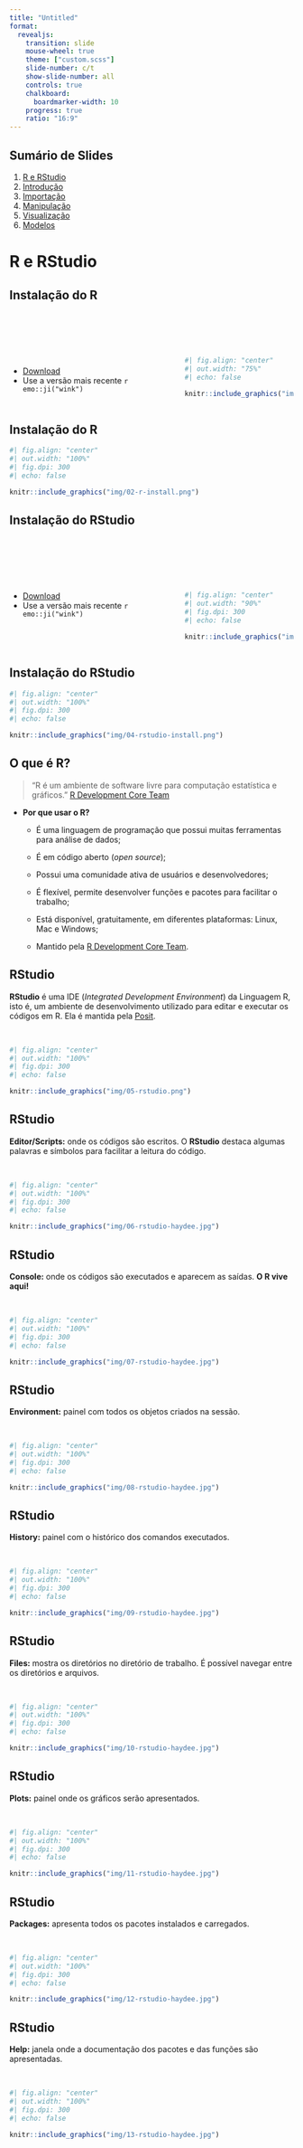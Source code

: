 ```yaml
---
title: "Untitled"
format: 
  revealjs:
    transition: slide
    mouse-wheel: true
    theme: ["custom.scss"]
    slide-number: c/t
    show-slide-number: all
    controls: true
    chalkboard: 
      boardmarker-width: 10
    progress: true
    ratio: "16:9"
---
```


## Sumário de Slides

1. [R e RStudio](#r-e-rstudio)
2. [Introdução](#introducao)
3. [Importação](#importacao)
4. [Manipulação](#manipulacao)
5. [Visualização](#visualizacao)
6. [Modelos](#modelos)


# R e RStudio {#r-e-rstudio .custom-slide} 



## Instalação do R

:::: {.columns}

::: {.column width="60%"} 
<br>
<br>
<br>
<br>

- [Download](https://cran.r-project.org/)
- Use a versão mais recente `r emo::ji("wink")` 
:::

::: {.column width="40%"}
<br>
<br>
<br>
```r
#| fig.align: "center"
#| out.width: "75%"
#| echo: false

knitr::include_graphics("img/01-r-logo.svg")
```

:::

::::


## Instalação do R

```r
#| fig.align: "center"
#| out.width: "100%"
#| fig.dpi: 300
#| echo: false

knitr::include_graphics("img/02-r-install.png")
```


## Instalação do RStudio

:::: {.columns}

::: {.column width="60%"}
<br>
<br>
<br>
<br>

- [Download](https://posit.co/download/rstudio-desktop/)
- Use a versão mais recente `r emo::ji("wink")` 
:::

::: {.column width="40%"}
<br>
<br>
<br>
<br>

```r
#| fig.align: "center"
#| out.width: "90%"
#| fig.dpi: 300
#| echo: false

knitr::include_graphics("img/03-rstudio.png")
```

:::

::::


## Instalação do RStudio

```r
#| fig.align: "center"
#| out.width: "100%"
#| fig.dpi: 300
#| echo: false

knitr::include_graphics("img/04-rstudio-install.png")
```


## O que é R?

> "R é um ambiente de software livre para computação estatística e gráficos." [R Development Core Team](https://www.r-project.org/)

  - **Por que usar o R?**

    - É uma linguagem de programação que possui muitas ferramentas para análise de dados;
  
    - É em código aberto (*open source*);
  
    - Possui uma comunidade ativa de usuários e desenvolvedores;
  
    - É flexível, permite desenvolver funções e pacotes para facilitar o trabalho;
  
    - Está disponível, gratuitamente, em diferentes plataformas: Linux, Mac e Windows;
  
    - Mantido pela [R Development Core Team](https://cran.r-project.org/).


## RStudio

**RStudio** é uma IDE (*Integrated Development Environment*) da Linguagem R, isto é, um ambiente de desenvolvimento utilizado para editar e executar os códigos em R. Ela é mantida pela [Posit](https://posit.co).

<br>

```r
#| fig.align: "center"
#| out.width: "100%"
#| fig.dpi: 300
#| echo: false

knitr::include_graphics("img/05-rstudio.png")
```


## RStudio

**Editor/Scripts:** onde os códigos são escritos. O **RStudio** destaca algumas palavras e símbolos para facilitar a leitura do código.

<br>

```r
#| fig.align: "center"
#| out.width: "100%"
#| fig.dpi: 300
#| echo: false

knitr::include_graphics("img/06-rstudio-haydee.jpg")
```


## RStudio

**Console:** onde os códigos são executados e aparecem as saídas. **O R vive aqui!**

<br>

```r
#| fig.align: "center"
#| out.width: "100%"
#| fig.dpi: 300
#| echo: false

knitr::include_graphics("img/07-rstudio-haydee.jpg")
```


## RStudio

**Environment:** painel com todos os objetos criados na sessão.

<br>

```r
#| fig.align: "center"
#| out.width: "100%"
#| fig.dpi: 300
#| echo: false

knitr::include_graphics("img/08-rstudio-haydee.jpg")
```


## RStudio

**History:** painel com o histórico dos comandos executados.

<br>

```r
#| fig.align: "center"
#| out.width: "100%"
#| fig.dpi: 300
#| echo: false

knitr::include_graphics("img/09-rstudio-haydee.jpg")
```


## RStudio

**Files:** mostra os diretórios no diretório de trabalho. É possível navegar entre os diretórios e arquivos.

<br>

```r
#| fig.align: "center"
#| out.width: "100%"
#| fig.dpi: 300
#| echo: false

knitr::include_graphics("img/10-rstudio-haydee.jpg")
```


## RStudio

**Plots:** painel onde os gráficos serão apresentados.

<br>

```r
#| fig.align: "center"
#| out.width: "100%"
#| fig.dpi: 300
#| echo: false

knitr::include_graphics("img/11-rstudio-haydee.jpg")
```


## RStudio

**Packages:** apresenta todos os pacotes instalados e carregados.

<br>


```r
#| fig.align: "center"
#| out.width: "100%"
#| fig.dpi: 300
#| echo: false

knitr::include_graphics("img/12-rstudio-haydee.jpg")
```


## RStudio

**Help:** janela onde a documentação dos pacotes e das funções são apresentadas.

<br>

```r
#| fig.align: "center"
#| out.width: "100%"
#| fig.dpi: 300
#| echo: false

knitr::include_graphics("img/13-rstudio-haydee.jpg")
```
